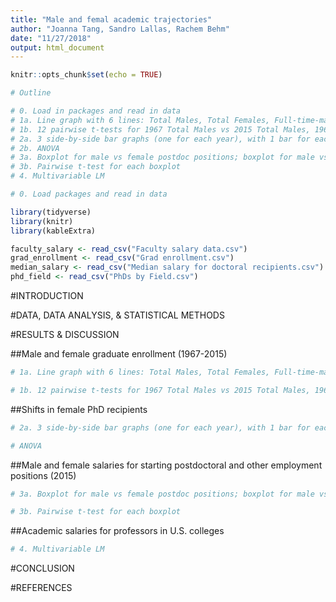 ```yaml
---
title: "Male and femal academic trajectories"
author: "Joanna Tang, Sandro Lallas, Rachem Behm"
date: "11/27/2018"
output: html_document
---
```


```r
knitr::opts_chunk$set(echo = TRUE)
```

```r
# Outline

# 0. Load in packages and read in data
# 1a. Line graph with 6 lines: Total Males, Total Females, Full-time-males, Full-time-females, Part-time-males, Part-time-females, Public, Private-total
# 1b. 12 pairwise t-tests for 1967 Total Males vs 2015 Total Males, 1967 Total Females vs 2015 Total Females, 1967 Total Males vs 1967 Total Femals, 2015 Total Males vs 2015 Total Females...
# 2a. 3 side-by-side bar graphs (one for each year), with 1 bar for each subject; 4 side-by-side bar graphs (one for each subject), with 1 bar for each year
# 2b. ANOVA
# 3a. Boxplot for male vs female postdoc positions; boxplot for male vs female non-postdoc positions
# 3b. Pairwise t-test for each boxplot
# 4. Multivariable LM

```


```r

# 0. Load packages and read in data

library(tidyverse)
library(knitr)
library(kableExtra)

faculty_salary <- read_csv("Faculty salary data.csv")
grad_enrollment <- read_csv("Grad enrollment.csv")
median_salary <- read_csv("Median salary for doctoral recipients.csv")
phd_field <- read_csv("PhDs by Field.csv")

```



#INTRODUCTION

#DATA, DATA ANALYSIS, & STATISTICAL METHODS

#RESULTS & DISCUSSION

##Male and female graduate enrollment (1967-2015)

```r

# 1a. Line graph with 6 lines: Total Males, Total Females, Full-time-males, Full-time-females, Part-time-males, Part-time-females, Public, Private-total


```

```r

# 1b. 12 pairwise t-tests for 1967 Total Males vs 2015 Total Males, 1967 Total Females vs 2015 Total Females, 1967 Total Males vs 1967 Total Femals, 2015 Total Males vs 2015 Total Females...


```

##Shifts in female PhD recipients

```r

# 2a. 3 side-by-side bar graphs (one for each year), with 1 bar for each subject; 4 side-by-side bar graphs (one for each subject), with 1 bar for each year

```

```r
# ANOVA


```

##Male and female salaries for starting postdoctoral and other employment positions (2015)

```r

# 3a. Boxplot for male vs female postdoc positions; boxplot for male vs female non-postdoc positions


```

```r

# 3b. Pairwise t-test for each boxplot

```


##Academic salaries for professors in U.S. colleges

```r

# 4. Multivariable LM


```


#CONCLUSION

#REFERENCES
